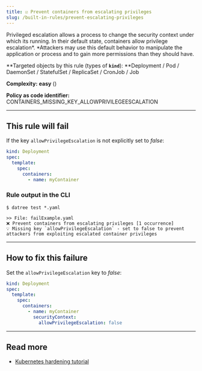 ```yaml
---
title: ☑️ Prevent containers from escalating privileges
slug: /built-in-rules/prevent-escalating-privileges
---
```



Privileged escalation allows a process to change the security context under which its running. In their default state, containers allow privilege escalation*. *Attackers may use this default behavior to manipulate the application or process and to gain more permissions than they should have.

**Targeted objects by this rule (types of **`kind`**): **Deployment / Pod / DaemonSet / StatefulSet / ReplicaSet / CronJob / Job

**Complexity:** **easy** (<Complexity/>)

**Policy as code identifier:** CONTAINERS_MISSING_KEY_ALLOWPRIVILEGEESCALATION

---

## This rule will fail

If the key `allowPrivilegeEscalation` is not explicitly set to _false_:

```yaml
kind: Deployment
spec:
  template:
    spec:
      containers:
        - name: myContainer
```

### Rule output in the CLI

```terminal
$ datree test *.yaml

>> File: failExample.yaml
❌ Prevent containers from escalating privileges [1 occurrence]
💡 Missing key `allowPrivilegeEscalation` - set to false to prevent attackers from exploiting escalated container privileges
```

---

## How to fix this failure

Set the `allowPrivilegeEscalation` key to _false_:

```yaml
kind: Deployment
spec:
  template:
    spec:
      containers:
        - name: myContainer
          securityContext:
            allowPrivilegeEscalation: false
```

---

## Read more

- [Kubernetes hardening tutorial](https://medium.com/4th-coffee/on-devops-27-kubernetes-hardening-tutorial-part-1-pods-4ec02dbdc6c4)
